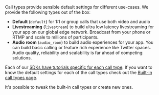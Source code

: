 Call types provide sensible default settings for different use-cases. We provide the following types out of the box:

- **Default** (`default`) for 1:1 or group calls that use both video and audio
- **Livestreaming** (`livestream`) to build ultra low latency livestreaming for your app on our global edge network. Broadcast from your phone or RTMP and scale to millions of participants.
- **Audio room** (`audio_room`) to build audio experiences for your app. You can build basic calling or feature rich experience like Twitter spaces. Audio quality, reliability and scalability is far ahead of competing solutions.

Each of our [SDKs have tutorials specific for each call type](https://getstream.io/video/sdk/). If you want to know the default settings for each of the call types check out the [Built-in call types page](/api/call_types/builtin).

It's possible  to tweak the built-in call types or create new ones.